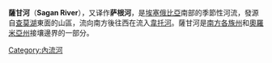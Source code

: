 '''薩甘河'''（'''Sagan River'''），又译作'''萨根河'''，是[[埃塞俄比亞|埃塞俄比亞]]南部的季節性河流，發源自[[查莫湖|查莫湖]]東面的山區，流向南方後往西在{{Coord|5|13|N|37|1|E|region:ET_type:river}}流入[[韋托河|韋托河]]。薩甘河是[[南方各族州|南方各族州]]和[[奧羅米亞州|奧羅米亞州]]接壤邊界的一部分。

{{衣索比亞河流}}
{{DEFAULTSORT:Sagan}}
[[Category:內流河|Category:內流河]]

{{Africa-geo-stub}}